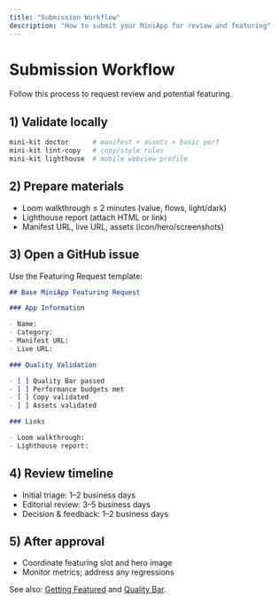 ```yaml
---
title: "Submission Workflow"
description: "How to submit your MiniApp for review and featuring"
---
```


# Submission Workflow

Follow this process to request review and potential featuring.

## 1) Validate locally

```bash
mini-kit doctor      # manifest + assets + basic perf
mini-kit lint-copy   # copy/style rules
mini-kit lighthouse  # mobile webview profile
```

## 2) Prepare materials

- Loom walkthrough ≤ 2 minutes (value, flows, light/dark)
- Lighthouse report (attach HTML or link)
- Manifest URL, live URL, assets (icon/hero/screenshots)

## 3) Open a GitHub issue

Use the Featuring Request template:

```md
## Base MiniApp Featuring Request

### App Information

- Name:
- Category:
- Manifest URL:
- Live URL:

### Quality Validation

- [ ] Quality Bar passed
- [ ] Performance budgets met
- [ ] Copy validated
- [ ] Assets validated

### Links

- Loom walkthrough:
- Lighthouse report:
```

## 4) Review timeline

- Initial triage: 1–2 business days
- Editorial review: 3–5 business days
- Decision & feedback: 1–2 business days

## 5) After approval

- Coordinate featuring slot and hero image
- Monitor metrics; address any regressions

See also: [Getting Featured](/base-app/quality/getting-featured) and [Quality Bar](/base-app/quality/checklist).
